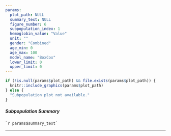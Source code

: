 ```yaml
---
params:
  plot_path: NULL
  summary_text: NULL
  figure_number: 6
  subpopulation_index: 1
  hemoglobin_value: "Value"
  unit: ""
  gender: "Combined"
  age_min: 0
  age_max: 100
  model_name: "BoxCox"
  lower_limit: 0
  upper_limit: 0
---
```


```r
if (!is.null(params$plot_path) && file.exists(params$plot_path)) {
  knitr::include_graphics(params$plot_path)
} else {
  "Subpopulation plot not available."
}
```

##### Subpopulation Summary
```
`r params$summary_text`
```

<hr>